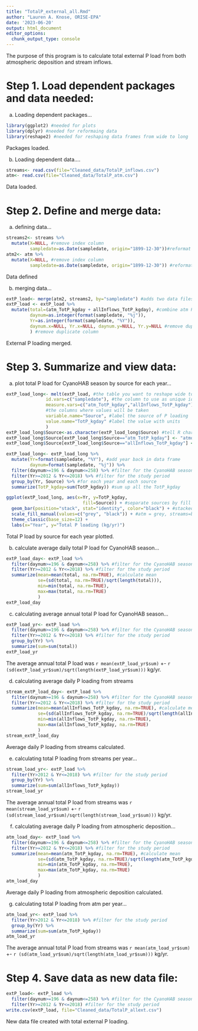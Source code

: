 ```yaml
---
title: "TotalP_external_all.Rmd"
author: "Lauren A. Knose, ORISE-EPA"
date: '2023-06-20'
output: html_document
editor_options: 
  chunk_output_type: console
---
```


The purpose of this program is to calculate total external P load from both 
atmospheric deposition and stream inflows.

# Step 1. Load dependent packages and data needed:

a) Loading dependent packages...

```r
library(ggplot2) #needed for plots
library(dplyr) #needed for reformaing data
library(reshape2) #needed for reshaping data frames from wide to long
```

Packages loaded.

b) Loading dependent data....

```r
streams<- read.csv(file="Cleaned_data/TotalP_inflows.csv") 
atm<- read.csv(file="Cleaned_data/TotalP_atm.csv")
```

Data loaded.

# Step 2. Define and merge data:

a) defining data...

```r
streams2<- streams %>%
  mutate(X=NULL, #remove index column
         sampledate=as.Date(sampledate, origin="1899-12-30"))#reformat date
atm2<- atm %>%
  mutate(X=NULL, #remove index column
         sampledate=as.Date(sampledate, origin="1899-12-30")) #reformat date
```

Data defined

b) merging data...

```r
extP_load<- merge(atm2, streams2, by="sampledate") #adds two data files together
extP_load <- extP_load %>%
  mutate(total=(atm_TotP_kgday + allInflows_TotP_kgday), #combine atm P and stream P
         daynum=as.integer(format(sampledate, "%j")),
         Yr=as.integer(format(sampledate, "%Y")),
         daynum.x=NULL, Yr.x=NULL, daynum.y=NULL, Yr.y=NULL #remove duplicate columns
         ) #remove duplicate column
```

External P loading merged.

# Step 3. Summarize and view data:

a) plot total P load for CyanoHAB season by source for each year...
```r
extP_load_long<- melt(extP_load, #the table you want to reshape wide to long
               id.vars=c("sampledate"), #the column to use as unique id
               measure.vars=c("atm_TotP_kgday","allInflows_TotP_kgday"), 
               #the columns where values will be taken
               variable.name="Source", #label the source of P loading
               value.name="TotP_kgday" #label the value with units
               )
extP_load_long$Source<-as.character(extP_load_long$Source) #tell R character data held
extP_load_long$Source[extP_load_long$Source=="atm_TotP_kgday"] <- "atmosphere"
extP_load_long$Source[extP_load_long$Source=="allInflows_TotP_kgday"] <- "streams"

extP_load_long<- extP_load_long %>%
  mutate(Yr=format(sampledate, "%Y"), #add year back in data frame
         daynum=format(sampledate, "%j")) %>%
  filter(daynum>=196 & daynum<=258) %>% #filter for the CyanoHAB season 
  filter(Yr>=2012 & Yr<=2018) %>% #filter for the study period
  group_by(Yr, Source) %>% #for each year and each source
  summarize(TotP_kgday=sum(TotP_kgday)) #sum up all the TotP_kgday

ggplot(extP_load_long, aes(x=Yr, y=TotP_kgday, 
                             fill=Source)) + #separate sources by fill color
  geom_bar(position="stack", stat="identity", color="black") + #stacked bar graph
  scale_fill_manual(values=c("grey", "black")) + #atm = grey, streams=black
  theme_classic(base_size=12) +
  labs(x="Year", y="Total P loading (kg/yr)") 
```

Total P load by source for each year plotted.

b) calculate average daily total P load for CyanoHAB season...

```r
extP_load_day<- extP_load %>%
  filter(daynum>=196 & daynum<=258) %>% #filter for the CyanoHAB season 
  filter(Yr>=2012 & Yr<=2018) %>% #filter for the study period
  summarize(mean=mean(total, na.rm=TRUE), #calculate mean
            se=(sd(total, na.rm=TRUE)/sqrt(length(total))),
            min=min(total, na.rm=TRUE),
            max=max(total, na.rm=TRUE)
            )
extP_load_day
```

c) calculating average annual total P load for CyanoHAB season...

```r
extP_load_yr<- extP_load %>%
  filter(daynum>=196 & daynum<=258) %>% #filter for the CyanoHAB season
  filter(Yr>=2012 & Yr<=2018) %>% #filter for the study period
  group_by(Yr) %>%
  summarize(sum=sum(total))
extP_load_yr
```

The average annual total P load was `r mean(extP_load_yr$sum)` +- 
`r (sd(extP_load_yr$sum)/sqrt(length(extP_load_yr$sum)))` kg/yr. 

d) calculating average daily P loading from streams

```r
stream_extP_load_day<- extP_load %>%
  filter(daynum>=196 & daynum<=258) %>% #filter for the CyanoHAB season 
  filter(Yr>=2012 & Yr<=2018) %>% #filter for the study period
  summarize(mean=mean(allInflows_TotP_kgday, na.rm=TRUE), #calculate mean
            se=(sd(allInflows_TotP_kgday, na.rm=TRUE)/sqrt(length(allInflows_TotP_kgday))),
            min=min(allInflows_TotP_kgday, na.rm=TRUE),
            max=max(allInflows_TotP_kgday, na.rm=TRUE)
            )
stream_extP_load_day
```

Average daily P loading from streams calculated.

e) calculating total P loading from streams per year...

```r
stream_load_yr<- extP_load %>%
  filter(Yr>2012 & Yr<=2018) %>% #filter for the study period
  group_by(Yr) %>%
  summarize(sum=sum(allInflows_TotP_kgday))
stream_load_yr
```

The average annual total P load from streams was `r mean(stream_load_yr$sum)` +- 
`r (sd(stream_load_yr$sum)/sqrt(length(stream_load_yr$sum)))` kg/yr. 

f) calculating average daily P loading from atmospheric deposition...

```r
atm_load_day<- extP_load %>%
  filter(daynum>=196 & daynum<=258) %>% #filter for the CyanoHAB season 
  filter(Yr>=2012 & Yr<=2018) %>% #filter for the study period
  summarize(mean=mean(atm_TotP_kgday, na.rm=TRUE), #calculate mean
            se=(sd(atm_TotP_kgday, na.rm=TRUE)/sqrt(length(atm_TotP_kgday))),
            min=min(atm_TotP_kgday, na.rm=TRUE),
            max=max(atm_TotP_kgday, na.rm=TRUE)
            )
atm_load_day
```

Average daily P loading from atmospheric deposition calculated.

g) calculating total P loading from atm per year...

```r
atm_load_yr<- extP_load %>%
  filter(Yr>2012 & Yr<=2018) %>% #filter for the study period
  group_by(Yr) %>%
  summarize(sum=sum(atm_TotP_kgday))
atm_load_yr
```

The average annual total P load from streams was `r mean(atm_load_yr$sum)` +- 
`r (sd(atm_load_yr$sum)/sqrt(length(atm_load_yr$sum)))` kg/yr. 

# Step 4. Save data as new data file:

```r
extP_load<- extP_load %>%
  filter(daynum>=196 & daynum<=258) %>% #filter for the CyanoHAB season
  filter(Yr>=2012 & Yr<=2018) #filter for the study period
write.csv(extP_load, file="Cleaned_data/TotalP_allext.csv")
```

New data file created with total external P loading.